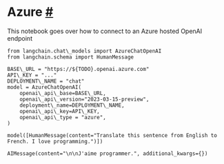  Azure
 [#](#azure "Permalink to this headline")
=================================================
 This notebook goes over how to connect to an Azure hosted OpenAI endpoint
```
from langchain.chat\_models import AzureChatOpenAI
from langchain.schema import HumanMessage
```
```
BASE\_URL = "https://${TODO}.openai.azure.com"
API\_KEY = "..."
DEPLOYMENT\_NAME = "chat"
model = AzureChatOpenAI(
    openai\_api\_base=BASE\_URL,
    openai\_api\_version="2023-03-15-preview",
    deployment\_name=DEPLOYMENT\_NAME,
    openai\_api\_key=API\_KEY,
    openai\_api\_type = "azure",
)
```
```
model([HumanMessage(content="Translate this sentence from English to French. I love programming.")])
```
```
AIMessage(content="\n\nJ'aime programmer.", additional_kwargs={})
```